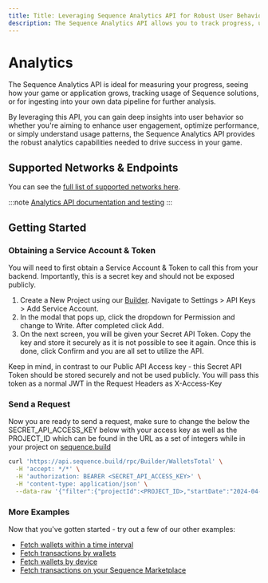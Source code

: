 ```yaml
---
title: Title: Leveraging Sequence Analytics API for Robust User Behavior Insights
description: The Sequence Analytics API allows you to track progress, user behavior, and usage patterns in your game or application. Gain deep insights to enhance engagement, optimize performance, and understand user behaviour.
---
```


# Analytics

The Sequence Analytics API is ideal for measuring your progress, seeing how your game or application grows, tracking usage of Sequence solutions, or for ingesting into your own data pipeline for further analysis.

By leveraging this API, you can gain deep insights into user behavior so whether you're aiming to enhance user engagement, optimize performance, or simply understand usage patterns, the Sequence Analytics API provides the robust analytics capabilities needed to drive success in your game.

## Supported Networks & Endpoints

You can see the [full list of supported networks here](/solutions/technical-references/chain-support).

:::note
[Analytics API documentation and testing](https://0xsequence.redoc.ly/tag/analytics)
:::

## Getting Started

### Obtaining a Service Account & Token
You will need to first obtain a Service Account & Token to call this from your backend. Importantly, this is a secret key and should not be exposed publicly.

1. Create a New Project using our [Builder](https://sequence.build). Navigate to Settings > API Keys > Add Service Account.
2. In the modal that pops up, click the dropdown for Permission and change to Write. After completed click Add.
3. On the next screen, you will be given your Secret API Token. Copy the key and store it securely as it is not possible to see it again. Once this is done, click Confirm and you are all set to utilize the API.

Keep in mind, in contrast to our Public API Access key - this Secret API Token should be stored securely and not be used publicly. You will pass this token as a normal JWT in the Request Headers as X-Access-Key

### Send a Request

Now you are ready to send a request, make sure to change the below the SECRET_API_ACCESS_KEY below with your access key as well as the PROJECT_ID which can be found in the URL as a set of integers while in your project on [sequence.build](https://sequence.build)

```sh [cURL]
curl 'https://api.sequence.build/rpc/Builder/WalletsTotal' \
  -H 'accept: */*' \
  -H 'authorization: BEARER <SECRET_API_ACCESS_KEY>' \
  -H 'content-type: application/json' \
  --data-raw '{"filter":{"projectId":<PROJECT_ID>,"startDate":"2024-04-23","endDate":"2024-05-23"}}'
```



### More Examples
Now that you've gotten started - try out a few of our other examples:
- [Fetch wallets within a time interval](/api/analytics/examples/wallets#fetch-wallets-for-a-time-interval-for-a-project-id)
- [Fetch transactions by wallets](/api/analytics/examples/wallets#fetch-transactions-by-wallets)
- [Fetch wallets by device](/api/analytics/examples/wallets#fetch-wallets-by-device)
- [Fetch transactions on your Sequence Marketplace](/api/analytics/examples/marketplace#fetch-transactions-on-your-marketplace)
